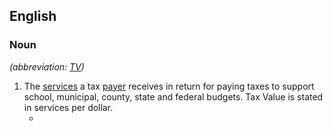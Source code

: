 ==English==
{{rfv|en}}
===Noun===
{{en-noun}} ''(abbreviation: [[TV]])''

# The [[services]] a tax [[payer]] receives in return for paying taxes to support school, municipal, county, state and federal budgets. Tax Value is stated in services per dollar.
#* {{quote-book|year=2013 |title=The Budget as a Communication Tool|author=Justin Marlowe  |page= |ISBN=0873267958|passage=Many communities now include in their budget document some illustration of what they call “'''tax value''',”“the buying power of tax dollars,” or “the price of government.”}}